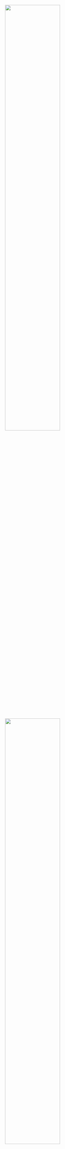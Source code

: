 ::: {.light-mode}
<img src="assets/observe_logo_light.svg" class="centerImage" width="60%">
:::

::: {.dark-mode}
<img src="assets/observe_logo_dark.svg" class="centerImage" width="60%">
:::

::: {.description}
Do céu real ao céu virtual - ensino e divulgação de Astronomia
:::

::: {.centerText}
O {{< var observe >}} é um grupo de estudos voltado à divulgação e ensino de Astronomia, desenvolvendo e utilizando recursos didáticos para a apreciação e compreensão dos fenômenos celestes.

Nosso enfoque tem sido no estudo e desenvolvimento de instrumentação física e digital que proporcionem experiências ricas e diversificadas para as pessoas interessadas no universo da Astronomia.
:::

::: {layout="[1,1]" .centerText}
[![Atividades](atividades/atividades.svg)](atividades/atividades.qmd)

[![Materiais](materiais/materiais.svg)](materiais/materiais.qmd)
:::